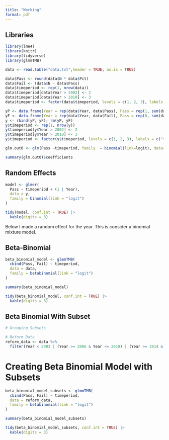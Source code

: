 ```yaml
---
title: "Working"
format: pdf
---
```


## Libraries
```r
library(lme4)
library(knitr)
library(tidyverse)
library(glmmTMB)
```


```r
data <- read.table("data.txt",header = TRUE, as.is = TRUE)
```


```r
data$Pass <- round(data$N * data$Pct)
data$Fail <- (data$N - data$Pass)
data$timeperiod <- rep(1, nrow(data))
data$timeperiod[data$Year > 2002] <- 2
data$timeperiod[data$Year > 2010] <- 3
data$timeperiod <- factor(data$timeperiod, levels = c(1, 2, 3), labels = c("tp1", "tp2", "tp3"))

```


```r
yP <- data.frame(Year = rep(data$Year, data$Pass), Pass = rep(1, sum(data$Pass)))
yF <- data.frame(Year = rep(data$Year, data$Fail), Pass = rep(0, sum(data$Fail)))
y <- rbind(yP, yF); rm(yP, yF)
y$timeperiod <- rep(1, nrow(y))
y$timeperiod[y$Year > 2002] <- 2
y$timeperiod[y$Year > 2010] <- 3
y$timeperiod <- factor(y$timeperiod, levels = c(1, 2, 3), labels = c("tp1", "tp2", "tp3"))

```


```r
glm.out0 <- glm(Pass ~timeperiod, family  = binomial(link=logit), data=y)

summary(glm.out0)$coefficients
```


## Random Effects

```r
model <- glmer(
  Pass ~ timeperiod + (1 | Year),
  data = y,
  family = binomial(link = "logit")
)

tidy(model, conf.int = TRUE) |>
  kable(digits = 3)
```


Below I made a random effect for the year. This is consider a binomial mixture model. 

## Beta-Binomial

```r
beta_binomial_model <- glmmTMB(
  cbind(Pass, Fail) ~ timeperiod,
  data = data,
  family = betabinomial(link = "logit")
)

summary(beta_binomial_model)

tidy(beta_binomial_model, conf.int = TRUE) |>
  kable(digits = 3)
```


## Beta Binomial With Subset
```r
# Grouping Subsets

# Reform Data
reform_data <- data %>%
  filter(Year < 2003 | (Year >= 2006 & Year <= 2010) | (Year >= 2014 & Year <= 2015)) 

```


# Creating Beta Binomial Model with Subsets
```r
beta_binomial_model_subsets <- glmmTMB(
  cbind(Pass, Fail) ~ timeperiod,
  data = reform_data,
  family = betabinomial(link = "logit")
)

summary(beta_binomial_model_subsets)

tidy(beta_binomial_model_subsets, conf.int = TRUE) |>
  kable(digits = 3)
```
